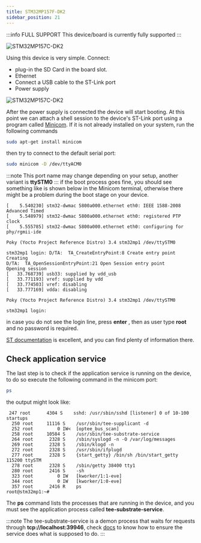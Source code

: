 ```yaml
---
title: STM32MP157F-DK2
sidebar_position: 21
---
```


:::info FULL SUPPORT
This device/board is currently fully supported
:::

![STM32MP157C-DK2](../assets/STM32MP157C-DK2_angle2.jpg)

Using this device is very simple. Connect:

- plug-in the SD Card in the board slot.
- Ethernet
- Connect a USB cable to the ST-Link port
- Power supply

![STM32MP157C-DK2](../assets/STM32MP157C-DK2_connections.png)

After the power supply is connected the device will start booting. At
this point we can attach a shell session to the device's ST-Link port
using a program called [Minicom](https://wiki.emacinc.com/wiki/Getting_Started_With_Minicom). If it is not already installed on your system, run the following commands

```bash
sudo apt-get install minicom
```

then try to connect to the default serial port:

```bash
sudo minicom -D /dev/ttyACM0
```

:::note
This port name may change depending on your setup, another variant is
**ttySTM0**
:::
if the boot process goes fine, you should see something like is shown
below in the Minicom terminal, otherwise there might be a problem during
the boot stage on your device.

```text
[    5.540230] stm32-dwmac 5800a000.ethernet eth0: IEEE 1588-2008 Advanced Timed
[    5.548979] stm32-dwmac 5800a000.ethernet eth0: registered PTP clock
[    5.555785] stm32-dwmac 5800a000.ethernet eth0: configuring for phy/rgmii-ide

Poky (Yocto Project Reference Distro) 3.4 stm32mp1 /dev/ttySTM0

stm32mp1 login: D/TA:  TA_CreateEntryPoint:8 Create entry point
Creating
D/TA:  TA_OpenSessionEntryPoint:21 Open Session entry point
Opening session
[   33.768739] usb33: supplied by vdd_usb
[   33.771193] vref: supplied by vdd
[   33.774503] vref: disabling
[   33.777169] vdda: disabling

Poky (Yocto Project Reference Distro) 3.4 stm32mp1 /dev/ttySTM0

stm32mp1 login:
```

in case you do not see the login line, press **enter** , then as user
type **root** and no password is required.

[ST documentation](https://wiki.st.com/stm32mpu/wiki/Getting_started/STM32MP1_boards/STM32MP157x-DK2/Let%27s_start) is excellent, and you can find plenty of information there.

## Check application service

The last step is to check if the application service is running on the
device, to do so execute the following command in the minicom port:

```bash
ps
```

the output might look like:

```text
 247 root      4304 S    sshd: /usr/sbin/sshd [listener] 0 of 10-100 startups
  250 root     11116 S    /usr/sbin/tee-supplicant -d
  252 root         0 IW<  [optee_bus_scan]
  258 root     10584 S    /usr/sbin/tee-substrate-service
  264 root      2328 S    /sbin/syslogd -n -O /var/log/messages
  269 root      2328 S    /sbin/klogd -n
  272 root      2328 S    /usr/sbin/ifplugd
  277 root      2328 S    {start_getty} /bin/sh /bin/start_getty 115200 ttySTM
  278 root      2328 S    /sbin/getty 38400 tty1
  280 root      2416 S    -sh
  323 root         0 IW   [kworker/1:1-eve]
  344 root         0 IW   [kworker/1:0-eve]
  357 root      2416 R    ps
root@stm32mp1:~#
```

The **ps** command lists the processes that are running in the device, and you
must see the application process called **tee-substrate-service**.

:::note
The tee-substrate-service is a demon process that waits for requests
through **tcp://localhost:39946**, check [docs](../intro) to know how to ensure
the service does what is supposed to do.
:::
